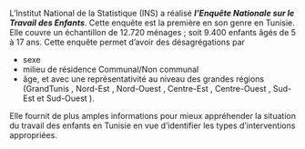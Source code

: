 
L’Institut National de la Statistique (INS) a réalisé ***l’Enquête Nationale sur le Travail des Enfants***.
Cette enquête est la première en son genre en Tunisie. Elle couvre un échantillon de 12.720 ménages ; soit 9.400 enfants âgés de 5 à 17 ans.
Cette enquête permet d’avoir des désagrégations par

  * sexe
  * milieu de résidence Communal/Non communal
  * âge, et avec une représentativité au niveau des grandes régions (GrandTunis , Nord-Est , Nord-Ouest , Centre-Est , Centre-Ouest , Sud-Est et Sud-Ouest ).

Elle fournit de plus amples informations pour mieux appréhender la situation du travail des
enfants en Tunisie en vue d’identifier les types d’interventions appropriées.